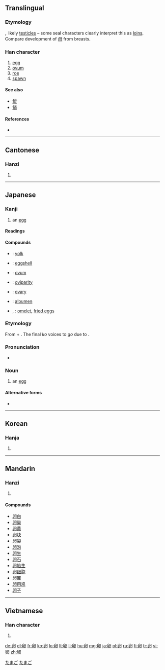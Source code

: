 {{also|卯|卬}}
==Translingual==

===Etymology===
{{liushu|i}}, likely [[testicle]]s – some seal characters clearly interpret this as [[loins]]. Compare development of [[母]] from breasts.

===Han character===
{{Han char|rn=26|rad=卩|as=05|sn=7|four=7772<sub>0</sub>|canj=竹竹尸中戈 (HHSLI)}}

# [[egg]]
# [[ovum]]
# [[roe]]
# [[spawn]]

====See also====
* [[鯤]]
* [[鮞]]

====References====
* {{Han ref|kx=0159.200|dkj=02857|dj=0365.010|hdz=10313.040|uh=5375|ud=21365|bh=A75A|bd=42842}}

----

==Cantonese==

===Hanzi===
{{yue-hanzi|jyut=|y=leun5}}

# {{defn|lang=yue|sort=卩05}}

----

==Japanese==

===Kanji===
{{ja-kanji|grade=6|rs=卩05}}

# an [[egg]]

====Readings====
{{ja-readings
|on=[[らん]] (ran), [[こん]] (kon)
|kun=[[たまご]] (tamago)
}}

====Compounds====
* {{l|ja|卵黄|tr=[[らんおう]], ''[[ran'ō]]''}}: [[yolk]]
* {{l|ja|卵殻|tr=[[らんかく]], ''[[rankaku]]''}}: [[eggshell]]
* {{l|ja|卵子|tr=[[らんし]], ''[[ranshi]]''}}: [[ovum]]
* {{l|ja|卵生|tr=[[らんせい]], ''[[ransei]]''}}: [[oviparity]]
* {{l|ja|卵巣|tr=[[らんそう]], ''[[ransō]]''}}: [[ovary]]
* {{l|ja|卵白|tr=[[らんぱく]], ''[[ranpaku]]''}}: [[albumen]]
* {{l|ja|卵焼}}, {{l|ja|卵焼き|tr=[[たまごやき]], ''[[tamagoyaki]]''}}: [[omelet]], [[fried eggs]]

===Etymology===
From {{term|lang=ja|玉||tr=tama|ball}} + {{term|lang=ja|子||tr=ko|child}}.  The final ''ko'' voices to ''go'' due to {{rendaku}}.

===Pronunciation===
* {{IPA|/tamago/|lang=ja}}

===Noun===
{{ja-noun|k|hira=たまご|rom=tamago}}

# an [[egg]]

====Alternative forms====
* {{l|ja|玉子}}

[[Category:ja:Eggs|たまご]]
[[Category:ja:Foods|たまご]]

----

==Korean==

===Hanja===
{{ko-hanja|hangeul=란|rv=ran|mr=ran}}

# {{defn|lang=ko|sort=卩05}}

----

==Mandarin==

===Hanzi===
{{cmn-hanzi|pin=[[luǎn]] ([[luan3]])|wg=luan<sup>3</sup>}}

# {{defn|lang=cmn|sort=卩05}}

====Compounds====
* [[卵白]]
* [[卵巢]]
* [[卵黄]]
* [[卵块]]
* [[卵裂]]
* [[卵泡]]
* [[卵生]]
* [[卵石]]
* [[卵胎生]]
* [[卵细胞]]
* [[卵翼]]
* [[卵用鸡]]
* [[卵子]]

----

==Vietnamese==

===Han character===
{{vi-hantu|[[noãn]]|rs=卩05}}

# {{defn|lang=vi|sort=卩05}}

[[de:卵]]
[[el:卵]]
[[fr:卵]]
[[ko:卵]]
[[lo:卵]]
[[lt:卵]]
[[li:卵]]
[[hu:卵]]
[[mg:卵]]
[[ja:卵]]
[[pl:卵]]
[[ru:卵]]
[[fi:卵]]
[[tr:卵]]
[[vi:卵]]
[[zh:卵]]